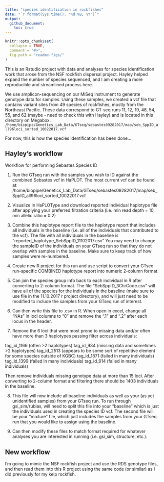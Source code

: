 ```yaml
---
title: "species identification in rockfishes"
date: "`r format(Sys.time(), '%d %B, %Y')`"
output: 
  github_document:
    toc: true
---
```


<!-- README.md is generated from README.Rmd. Please edit that file -->

```r
knitr::opts_chunk$set(
  collapse = TRUE,
  comment = "#>",
  fig.path = "readme-figs/"
)
```

This is an Rstudio project with data and analyses for species identification work that arose from the NSF rockfish dispersal project. Hayley helped expand the number of species sequenced, and I am creating a more reproducible and streamlined process here.

We use amplicon-sequencing on our MiSeq instrument to generate genotype data for samples. Using these samples, we created a vcf file that contains variant sites from 49 species of rockfishes, mostly from the Northeast Pacific. These data correspond to GT-seq runs 11, 12, 19, 48, 54, 55, and 62 (maybe - need to check this with Hayley)  and is located in this directory on Megabox. 
`/home/biopipe/Genetics_Lab_Data/GTseq/sebastes09282017/map/seb_SppID_all96loci_sorted_10022017.vcf `

For now, this is how the species identification has been done...

## Hayley's workflow
 Workflow for performing Sebastes Species ID

1. Run the GTseq run with the samples you wish to ID against the combined Sebastes vcf in HaPLOT. The most current vcf can be found at: /home/biopipe/Genetics_Lab_Data/GTseq/sebastes09282017/map/seb_SppID_all96loci_sorted_10022017.vcf

2. Visualize in HaPLOType and download reported individual haplotype file after applying your preferred filtration criteria (i.e. min read depth = 10, min allelic ratio = 0.2)

3. Combine this haplotype report file to the haplotype report that includes all individuals in the baseline (i.e. all of the individuals that contributed to the vcf). The file with all individuals in the baseline is “reported_haplotype_SebSppID_11102017.csv” You may need to change the sampleID of the individuals on your GTseq run so that they do not overlap with samples in the baseline. Make sure to keep track of how samples were re-numbered.

4. Create new R project for this run and use script to convert your GTseq run-specific COMBINED haplotype report into numeric 2-column format.

5. Can join the species group info back to each individual in R after converting to 2-column format. The file “SebSppID_3ChrCode.csv” will have all of the species for the individuals in the baseline (make sure to use file in the 11.10.2017 r project directory), and will just need to be modified to include the samples from your GTseq run of interest.

6. Can then write this file to .csv in R. When open in excel, change all “NAs” in loci columns to “0” and remove the “.1” and “.2” after each locus in the header.

7. Remove the 6 loci that were most prone to missing data and/or often have more than 3 haplotypes passing filter across individuals:

tag_id_1166 (often >2 haplotypes)
tag_id_934 (missing data and sometimes >2 haplotypes)
tag_id_2513 (appears to be some sort of repetitive element for some species outside of KGBC)
tag_id_1871 (failed in many individuals)
tag_id_1399 (failed in many individuals)
tag_id_914 (failed in many individuals)

Then remove individuals missing genotype data at more than 15 loci. After converting to 2-column format and filtering there should be 1403 individuals in the baseline.

8. This file will now include all baseline individuals as well as your (as yet unidentified samples) from your GTseq run. To run through gsi_sim/rubias, will need to split this file into your “baseline” which is just the individuals used in creating the species ID vcf. The second file will be your “mixture” file, which just includes the samples from your GTseq run that you would like to assign using the baseline.

9. Can then modify these files to match format required for whatever analyses you are interested in running (i.e. gsi_sim, structure, etc.).

## New workflow

I'm going to mimic the NSF rockfish project and use the RDS genotype files, and then read them into this R project using the same code (or similar) as I did previously for my kelp rockfish.



